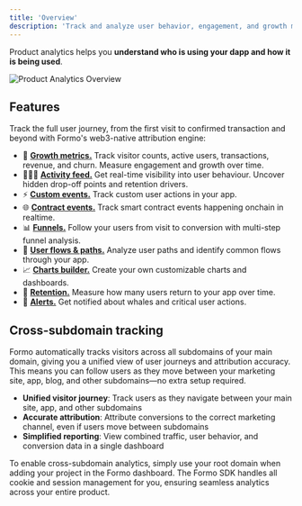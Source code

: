 ```yaml
---
title: 'Overview'
description: 'Track and analyze user behavior, engagement, and growth metrics for your dapp.'
---
```


Product analytics helps you **understand who is using your dapp and how it is being used**. 

<img src="/images/screenshots/overview.png" alt="Product Analytics Overview" />

## Features

Track the full user journey, from the first visit to confirmed transaction and beyond with Formo's web3-native attribution engine:

- 🎯 <a href="/features/product-analytics/growth-metrics">**Growth metrics.**</a> Track visitor counts, active users, transactions, revenue, and churn. Measure engagement and growth over time.
- 🏃‍♀️‍➡️ <a href="/features/product-analytics/activity">**Activity feed.**</a> Get real-time visibility into user behaviour. Uncover hidden drop-off points and retention drivers. 
- ⚡️ <a href="/features/product-analytics/custom-events">**Custom events.**</a> Track custom user actions in your app. 
- 🌐 <a href="/features/product-analytics/contract-events">**Contract events.**</a> Track smart contract events happening onchain in realtime. 
- 📊 <a href="/features/product-analytics/funnels">**Funnels.**</a> Follow your users from visit to conversion with multi-step funnel analysis.
- 🧭 <a href="/features/product-analytics/flows">**User flows & paths.**</a> Analyze user paths and identify common flows through your app.
- 📈 <a href="/features/product-analytics/charts">**Charts builder.**</a> Create your own customizable charts and dashboards.
- 📅 <a href="/features/product-analytics/retention">**Retention.**</a> Measure how many users return to your app over time.
- 🔔 <a href="/features/product-analytics/alerts">**Alerts.**</a> Get notified about whales and critical user actions.

## Cross-subdomain tracking

Formo automatically tracks visitors across all subdomains of your main domain, giving you a unified view of user journeys and attribution accuracy. This means you can follow users as they move between your marketing site, app, blog, and other subdomains—no extra setup required.

- **Unified visitor journey**: Track users as they navigate between your main site, app, and other subdomains
- **Accurate attribution**: Attribute conversions to the correct marketing channel, even if users move between subdomains
- **Simplified reporting**: View combined traffic, user behavior, and conversion data in a single dashboard

To enable cross-subdomain analytics, simply use your root domain when adding your project in the Formo dashboard. The Formo SDK handles all cookie and session management for you, ensuring seamless analytics across your entire product.

